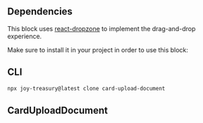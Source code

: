 
<Meta title="Card/Upload/Document" />

## Dependencies

This block uses [react-dropzone](https://react-dropzone.js.org/) to implement the drag-and-drop experience.

Make sure to install it in your project in order to use this block:

## CLI

```sh
npx joy-treasury@latest clone card-upload-document
```

## CardUploadDocument

<Source code={raw} language="tsx" />
